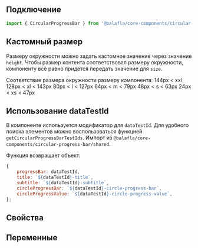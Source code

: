 
## Подключение

```jsx
import { CircularProgressBar } from '@balafla/core-components/circular-progress-bar';
```

## Кастомный размер

Размеру окружности можно задать кастомное значение через значение `height`.
Чтобы размер контента соответствовал размеру окружности, компоненту всё равно придётся передать значение для `size`.

Соответствие размера окружности размеру компонента:
144px < xxl
128px < xl < 143px
80px < l < 127px
64px < m < 79px
48px < s < 63px
24px < xs < 47px

## Использование dataTestId

В компоненте используется модификатор для `dataTestId`.
Для удобного поиска элементов можно воспользоваться функцией `getCircularProgressBarTestIds`.
Импорт из `@balafla/core-components/circular-progress-bar/shared`.

Функция возвращает объект:

```jsx
{
    progressBar: dataTestId,
    title: `${dataTestId}-title`,
    subtitle: `${dataTestId}-subtitle`,
    circleProgressBar: `${dataTestId}-circle-progress-bar`,
    circleProgressValue: `${dataTestId}-circle-progress-value`,
};
```

## Свойства

<ArgsTable of={CircularProgressBar} />

## Переменные

<CssVars css={styles} />
